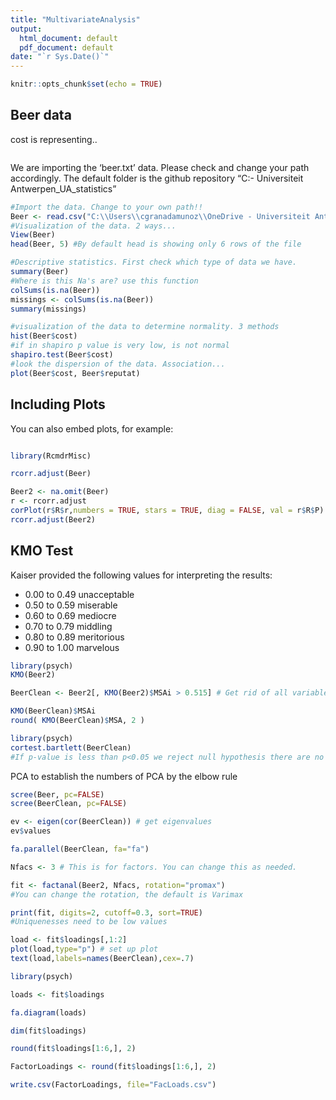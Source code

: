 ```yaml
---
title: "MultivariateAnalysis"
output:
  html_document: default
  pdf_document: default
date: "`r Sys.Date()`"
---
```


```r
knitr::opts_chunk$set(echo = TRUE)
```

## Beer data


cost is representing..


```r

```
We are importing the 'beer.txt' data. Please check and change your path accordingly. The default folder is the github repository "C:\Users\cgranadamunoz\OneDrive - Universiteit Antwerpen\Codes_UA\multivariate_statistics"


```r
#Import the data. Change to your own path!!
Beer <- read.csv("C:\\Users\\cgranadamunoz\\OneDrive - Universiteit Antwerpen\\Codes_UA\\multivariate_statistics\\Beer.txt")
#Visualization of the data. 2 ways...
View(Beer)
head(Beer, 5) #By default head is showing only 6 rows of the file

#Descriptive statistics. First check which type of data we have.
summary(Beer)
#Where is this Na's are? use this function
colSums(is.na(Beer))
missings <- colSums(is.na(Beer))
summary(missings)

#visualization of the data to determine normality. 3 methods
hist(Beer$cost)
#if in shapiro p value is very low, is not normal
shapiro.test(Beer$cost)
#look the dispersion of the data. Association...
plot(Beer$cost, Beer$reputat)

```

## Including Plots

You can also embed plots, for example:
```r

```

```r

library(RcmdrMisc)

rcorr.adjust(Beer)

Beer2 <- na.omit(Beer)
r <- rcorr.adjust
corPlot(r$R$r,numbers = TRUE, stars = TRUE, diag = FALSE, val = r$R$P)
rcorr.adjust(Beer2)

```

## KMO Test
Kaiser provided the following values for interpreting the results:

* 0.00 to 0.49 unacceptable
* 0.50 to 0.59 miserable
* 0.60 to 0.69 mediocre
* 0.70 to 0.79 middling
* 0.80 to 0.89 meritorious
* 0.90 to 1.00 marvelous

```r

library(psych)
KMO(Beer2)

```
```r

BeerClean <- Beer2[, KMO(Beer2)$MSAi > 0.515] # Get rid of all variables with MSA < 0.50

KMO(BeerClean)$MSAi
round( KMO(BeerClean)$MSA, 2 )

```

```r
library(psych)
cortest.bartlett(BeerClean)
#If p-value is less than p<0.05 we reject null hypothesis there are no common factors in my data. We accept alternative hypothesis, that are common factors. 
```
PCA to establish the numbers of PCA by the elbow rule


```r
scree(Beer, pc=FALSE) 
scree(BeerClean, pc=FALSE) 

```
```r
ev <- eigen(cor(BeerClean)) # get eigenvalues
ev$values
```

```r
fa.parallel(BeerClean, fa="fa")
```




```r
Nfacs <- 3 # This is for factors. You can change this as needed.

fit <- factanal(Beer2, Nfacs, rotation="promax")
#You can change the rotation, the default is Varimax

print(fit, digits=2, cutoff=0.3, sort=TRUE)
#Uniquenesses need to be low values
```

```r
load <- fit$loadings[,1:2]
plot(load,type="p") # set up plot
text(load,labels=names(BeerClean),cex=.7)

```
```r
library(psych)

loads <- fit$loadings

fa.diagram(loads)
```


```r

dim(fit$loadings)

round(fit$loadings[1:6,], 2)
```


```r
FactorLoadings <- round(fit$loadings[1:6,], 2)

write.csv(FactorLoadings, file="FacLoads.csv")
```


